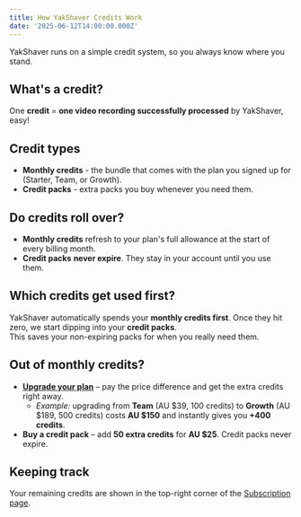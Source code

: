 ```yaml
---
title: How YakShaver Credits Work
date: '2025-06-12T14:00:00.000Z'
---
```


YakShaver runs on a simple credit system, so you always know where you stand.

## What's a credit?

One **credit** = **one video recording successfully processed** by YakShaver, easy!

## Credit types

* **Monthly credits** - the bundle that comes with the plan you signed up for (Starter, Team, or Growth).
* **Credit packs** - extra packs you buy whenever you need them.

## Do credits roll over?

* **Monthly credits** refresh to your plan's full allowance at the start of every billing month.
* **Credit packs** **never expire**. They stay in your account until you use them.

## Which credits get used first?

YakShaver automatically spends your **monthly credits first**. Once they hit zero, we start dipping into your **credit packs**. \
This saves your non-expiring packs for when you really need them.

## Out of monthly credits?

* **[Upgrade your plan](https://portal.yakshaver.ai/settings/plan)** – pay the price difference and get the extra credits right away.
  * *Example:* upgrading from **Team** (AU $39, 100 credits) to **Growth** (AU $189, 500 credits) costs **AU $150** and instantly gives you **+400 credits**.
* **Buy a credit pack** – add **50 extra credits** for **AU $25**. Credit packs never expire.

## Keeping track

Your remaining credits are shown in the top-right corner of the [Subscription page](https://portal.yakshaver.ai/settings/plan).

